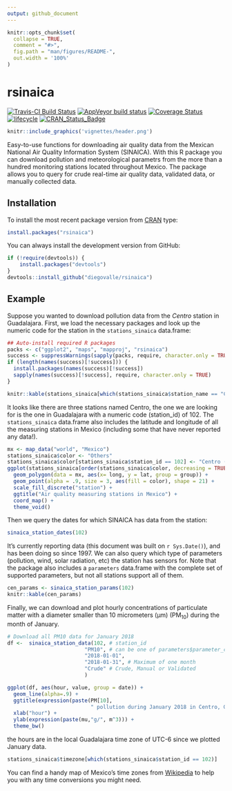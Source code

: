 ```yaml
---
output: github_document
---
```


<!-- README.md is generated from README.Rmd. Please edit that file -->

```r
knitr::opts_chunk$set(
  collapse = TRUE,
  comment = "#>",
  fig.path = "man/figures/README-",
  out.width = '100%'
)
```

# rsinaica

[![Travis-CI Build Status](https://travis-ci.org/diegovalle/rsinaica.svg?branch=master)](https://travis-ci.org/diegovalle/rsinaica) 
[![AppVeyor build status](https://ci.appveyor.com/api/projects/status/p281myk561l2kxgt?svg=true)](https://ci.appveyor.com/project/diegovalle/rsinaica/branch/master) 
[![Coverage Status](https://img.shields.io/codecov/c/github/diegovalle/rsinaica/master.svg)](https://codecov.io/github/diegovalle/rsinaica?branch=master)
[![lifecycle](https://img.shields.io/badge/lifecycle-experimental-red.svg)](https://www.tidyverse.org/lifecycle/#experitmental) 
[![CRAN\_Status\_Badge](https://www.r-pkg.org/badges/version-ago/rsinaica)](https://cran.r-project.org/package=rsinaica)

```r
knitr::include_graphics('vignettes/header.png')
```

Easy-to-use functions for downloading air quality data from the Mexican National 
Air Quality Information System (SINAICA). With this R package you can download pollution 
and meteorological parametrs from the more than a hundred monitoring stations located throughout Mexico. The package allows you to query for crude real-time air quality data, validated data, or manually collected data.

## Installation

To install the most recent package version from [CRAN](https://cran.r-project.org/package=rsinaica) type:

```r
install.packages("rsinaica")
```

You can always install the development version from GitHub:

```r
if (!require(devtools)) {
    install.packages("devtools")
}
devtools::install_github("diegovalle/rsinaica")
```

## Example

Suppose you wanted to download pollution data from the _Centro_ station in
Guadalajara. First, we load the necessary packages and look up the numeric code
for the station in the `stations_sinaica` data.frame:

```r
## Auto-install required R packages
packs <- c("ggplot2", "maps", "mapproj", "rsinaica")
success <- suppressWarnings(sapply(packs, require, character.only = TRUE))
if (length(names(success)[!success])) {
  install.packages(names(success)[!success])
  sapply(names(success)[!success], require, character.only = TRUE)
}

knitr::kable(stations_sinaica[which(stations_sinaica$station_name == "Centro"), 1:6])
```

It looks like there are three stations named Centro, the one we are looking for is the one in Guadalajara with a numeric code (station_id) of 102. The ```stations_sinaica``` data.frame also includes the latitude and longitude of all the measuring stations in Mexico (including some that have never reported any data!).

```r
mx <- map_data("world", "Mexico")
stations_sinaica$color <- "Others"
stations_sinaica$color[stations_sinaica$station_id == 102] <- "Centro (102)"
ggplot(stations_sinaica[order(stations_sinaica$color, decreasing = TRUE),], aes(lon, lat)) + 
  geom_polygon(data = mx, aes(x= long, y = lat, group = group)) +
  geom_point(alpha = .9, size = 3, aes(fill = color), shape = 21) + 
  scale_fill_discrete("station") +
  ggtitle("Air quality measuring stations in Mexico") +
  coord_map() + 
  theme_void()
```

Then we query the dates for which SINAICA has data from the station:

```r
sinaica_station_dates(102)
```

It's currently reporting data (this document was built on `r Sys.Date()`), and has been doing so since 1997. We can also query which type of parameters (pollution, wind, solar radiation, etc) the station has sensors for. Note that the package also includes a ```parameters```
data.frame with the complete set of supported parameters, but not all stations support all of them.

```r
cen_params <- sinaica_station_params(102)
knitr::kable(cen_params)
```

Finally, we can download and plot hourly concentrations of particulate matter with a diameter smaller than 10 micrometers (μm) (PM<sub>10</sub>) during the month of January.

```r
# Download all PM10 data for January 2018
df <-  sinaica_station_data(102, # station_id
                         "PM10", # can be one of parameters$parameter_code
                         "2018-01-01", 
                         "2018-01-31", # Maximum of one month
                         "Crude" # Crude, Manual or Validated
                         )

ggplot(df, aes(hour, value, group = date)) +
  geom_line(alpha=.9) +
  ggtitle(expression(paste(PM[10],
                           " pollution during January 2018 in Centro, Guadalajara, by hour"))) +
  xlab("hour") +
  ylab(expression(paste(mu,"g/", m^3))) +
  theme_bw()
```


the hours are in the local Guadalajara time zone of UTC-6 since we plotted January data.

```r
stations_sinaica$timezone[which(stations_sinaica$station_id == 102)]
```

You can find a handy map of Mexico's time zones from [Wikipedia](https://en.wikipedia.org/wiki/Time_in_Mexico) to help you with any time conversions you might need.

